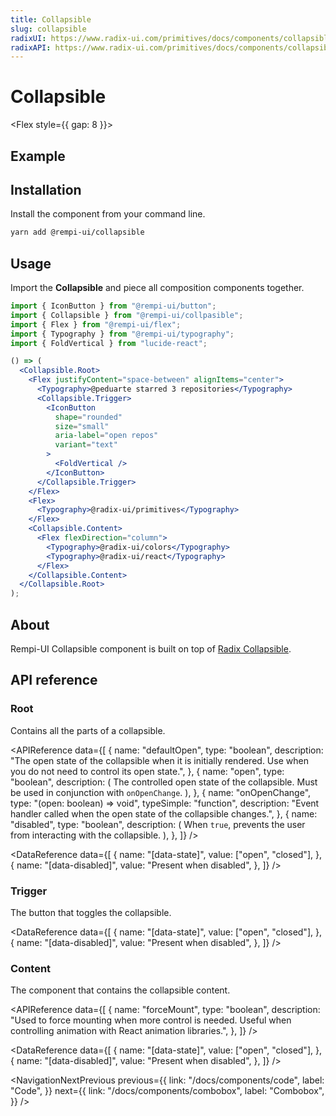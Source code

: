 ```yaml
---
title: Collapsible
slug: collapsible
radixUI: https://www.radix-ui.com/primitives/docs/components/collapsible
radixAPI: https://www.radix-ui.com/primitives/docs/components/collapsible#api-reference
---
```


# Collapsible

<Description text="An interactive component which expands/collapses a panel." />

<Flex style={{ gap: 8 }}>
  <RadixUI href="https://www.radix-ui.com/primitives/docs/components/collapsible" />
  <RadixAPI href="https://www.radix-ui.com/primitives/docs/components/collapsible#api-reference" />
</Flex>

## Example

<PreviewComponent name="collapsible" />

## Installation

Install the component from your command line.

```bash
yarn add @rempi-ui/collapsible
```

## Usage

Import the <strong>Collapsible</strong> and piece all composition components together.

```jsx
import { IconButton } from "@rempi-ui/button";
import { Collapsible } from "@rempi-ui/collpasible";
import { Flex } from "@rempi-ui/flex";
import { Typography } from "@rempi-ui/typography";
import { FoldVertical } from "lucide-react";

() => (
  <Collapsible.Root>
    <Flex justifyContent="space-between" alignItems="center">
      <Typography>@peduarte starred 3 repositories</Typography>
      <Collapsible.Trigger>
        <IconButton
          shape="rounded"
          size="small"
          aria-label="open repos"
          variant="text"
        >
          <FoldVertical />
        </IconButton>
      </Collapsible.Trigger>
    </Flex>
    <Flex>
      <Typography>@radix-ui/primitives</Typography>
    </Flex>
    <Collapsible.Content>
      <Flex flexDirection="column">
        <Typography>@radix-ui/colors</Typography>
        <Typography>@radix-ui/react</Typography>
      </Flex>
    </Collapsible.Content>
  </Collapsible.Root>
);
```

## About

Rempi-UI Collapsible component is built on top of [Radix Collapsible](https://www.radix-ui.com/primitives/docs/components/collapsible).

## API reference

### Root

Contains all the parts of a collapsible.

<MoreInfo
  componentName="Radix Collapsible Root"
  componentLink="https://www.radix-ui.com/primitives/docs/components/collapsible#root"
/>

<APIReference
  data={[
    {
      name: "defaultOpen",
      type: "boolean",
      description:
        "The open state of the collapsible when it is initially rendered. Use when you do not need to control its open state.",
    },
    {
      name: "open",
      type: "boolean",
      description: (
        <span>
          The controlled open state of the collapsible. Must be used in
          conjunction with <code>onOpenChange</code>.
        </span>
      ),
    },
    {
      name: "onOpenChange",
      type: "(open: boolean) => void",
      typeSimple: "function",
      description:
        "Event handler called when the open state of the collapsible changes.",
    },
    {
      name: "disabled",
      type: "boolean",
      description: (
        <span>
          When <code>true</code>, prevents the user from interacting with the
          collapsible.
        </span>
      ),
    },
  ]}
/>

<DataReference
  data={[
    {
      name: "[data-state]",
      value: ["open", "closed"],
    },
    {
      name: "[data-disabled]",
      value: "Present when disabled",
    },
  ]}
/>

### Trigger

The button that toggles the collapsible.

<MoreInfo
  componentName="Radix Collapsible Trigger"
  componentLink="https://www.radix-ui.com/primitives/docs/components/collapsible#trigger"
/>

<DataReference
  data={[
    {
      name: "[data-state]",
      value: ["open", "closed"],
    },
    {
      name: "[data-disabled]",
      value: "Present when disabled",
    },
  ]}
/>

### Content

The component that contains the collapsible content.

<MoreInfo
  componentName="Radix Collapsible Content"
  componentLink="https://www.radix-ui.com/primitives/docs/components/collapsible#content"
/>

<APIReference
  data={[
    {
      name: "forceMount",
      type: "boolean",
      description:
        "Used to force mounting when more control is needed. Useful when controlling animation with React animation libraries.",
    },
  ]}
/>

<DataReference
  data={[
    {
      name: "[data-state]",
      value: ["open", "closed"],
    },
    {
      name: "[data-disabled]",
      value: "Present when disabled",
    },
  ]}
/>

<NavigationNextPrevious
  previous={{
    link: "/docs/components/code",
    label: "Code",
  }}
  next={{
    link: "/docs/components/combobox",
    label: "Combobox",
  }}
/>
